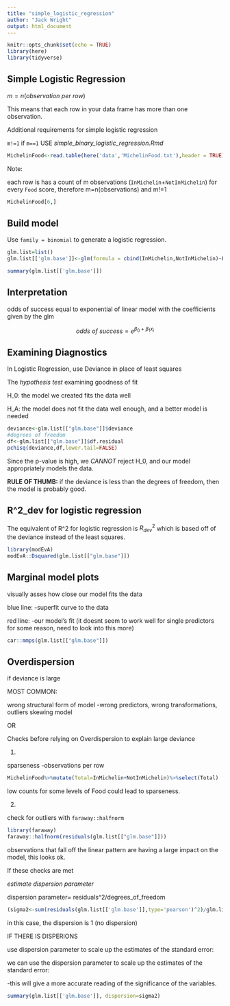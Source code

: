```yaml
---
title: "simple_logistic_regression"
author: "Jack Wright"
output: html_document
---
```


```r
knitr::opts_chunk$set(echo = TRUE)
library(here)
library(tidyverse)
```



## Simple Logistic Regression



$m=n(observation~per~row)$

This means that each row in your data frame has more than one observation. 



Additional requirements for simple logistic regression

`m!=1`
  if `m==1`
  USE *simple_binary_logistic_regression.Rmd*



```r
MichelinFood<-read.table(here('data','MichelinFood.txt'),header = TRUE)
```


Note:

each row is has a count of m observations (`InMichelin`+`NotInMichelin`) for every `Food` score, therefore m=n(observations) and m!=1


```r
MichelinFood[6,]
```

## Build model

Use `family = binomial` to generate a logistic regression.

```r
glm.list=list()
glm.list[['glm.base']]<-glm(formula = cbind(InMichelin,NotInMichelin)~Food, family = binomial, data=MichelinFood)

summary(glm.list[['glm.base']])
```
## Interpretation

odds of success equal to exponential of linear model with the coefficients given by the glm

$$odds~of~success=e^{\beta_0+\beta_1x_i}$$


## Examining Diagnostics

In Logistic Regression, use Deviance in place of least squares

The *hypothesis test* examining goodness of fit

H_0: the model we created fits the data well

H_A: the model does not fit the data well enough, and a better model is needed 

```r
deviance<-glm.list[["glm.base"]]$deviance
#degrees of freedom
df<-glm.list[["glm.base"]]$df.residual
pchisq(deviance,df,lower.tail=FALSE)
```

Since the p-value is high, we *CANNOT* reject H_0, and our model appropriately models the data. 

**RULE OF THUMB:** if the deviance is less than the degrees of freedom, then the model is probably good. 






## R^2_dev for logistic regression

The equivalent of R^2 for logistic regression is $R^2_{dev}$ which is based off of the deviance instead of the least squares. 

```r
library(modEvA)
modEvA::Dsquared(glm.list[["glm.base"]])
```

## Marginal model plots

visually asses how close our model fits the data

blue line: 
-superfit curve to the data

red line:
-our model's fit (it doesnt seem to work well for single predictors for some reason, need to look into this more)
```r
car::mmps(glm.list[["glm.base"]])
```



## Overdispersion

if deviance is large

MOST COMMON:

wrong structural form of model
-wrong predictors, wrong transformations, outliers skewing model

OR

Checks before relying on Overdispersion to explain large deviance

1.

sparseness
-observations per row

```r
MichelinFood%>%mutate(Total=InMichelin+NotInMichelin)%>%select(Total)
```
low counts for some levels of Food could lead to sparseness. 

2.

check for outliers with `faraway::halfnorm`

```r
library(faraway)
faraway::halfnorm(residuals(glm.list[["glm.base"]]))
```

observations that fall off the linear pattern are having a large impact on the model, this looks ok. 


If these checks are met


*estimate dispersion parameter*

dispersion parameter= residuals^2/degrees_of_freedom
```r
(sigma2<-sum(residuals(glm.list[['glm.base']],type='pearson')^2)/glm.list[['glm.base']]$df.residual)
```
in this case, the dispersion is 1 (no dispersion)



IF THERE IS DISPERIONS

use dispersion parameter to scale up the estimates of the standard error:


we can use the dispersion parameter to scale up the estimates of the standard error:

-this will give a more accurate reading of the significance of the variables. 


```r
summary(glm.list[['glm.base']], dispersion=sigma2)
```